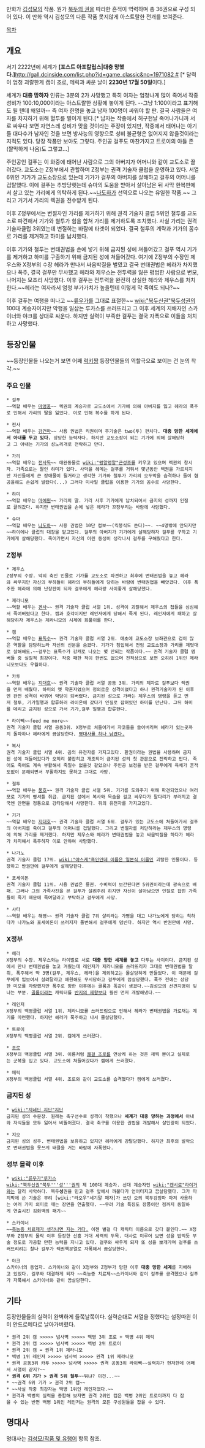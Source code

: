 만화가 [[김성모]]의 작품. 뭔가 [[북두의 권]]을 따라한 흔적이 역력하며 총 36권으로 구성 되어 있다. 이 만화 역시 김성모의 다른 작품 못지않게 아스트랄한 전개를 보여준다.

[[목차]]

== 개요 ==
서기 2222년에 세계가 '''[포스트 아포칼립스|대충 망했다.]'''[[http://gall.dcinside.com/list.php?id=game_classic&no=1971082 #]] [* 달력이 엄청 괴랄한게 캠이 조로, 메릭과 싸운 날이 '''2230년 17월 50일'''이다.]

세계가 '''대충 망하자''' 인류는 3분의 2가 사망했고 특히 여자는 엄청나게 많이 죽어서 작중 성비가 100:10,000이라는 아스트랄한 상황에 놓이게 된다. --그냥 1:100이라고 표기해도 될 텐데 왜일까-- 즉 여자 한명을 놓고 남자 100명이 싸워야 할 판. 결국 사람들은 여자를 차지하기 위해 혈투를 벌이게 된다.[* 남자는 작중에서 허구헌날 죽어나가니까 서로 싸우다 보면 자연스레 성비가 맞을 것이라는 주장이 있지만, 작중에서 태어나는 아기들 대다수가 남자인 것을 보면 방사능의 영향으로 성비 불균형은 없어지지 않을것이라는 지적도 있다. 당장 작품만 보아도 그렇다. 주인공 걸푸도 마찬가지고 트로이의 아들 존(짤막하게 나옴)도 그렇고...]

주인공인 걸푸는 이 와중에 태어난 사람으로 그의 아버지가 어머니와 같이 교도소로 끌려갔다. 교도소는 Z정부에서 관할하며 Z정부는 권격 기술자 클럽을 운영하고 있다. 서열 6위인 기가가 교도소장으로 있는데 기가가 걸푸의 아버지를 살해하고 걸푸의 어머니를 겁탈했다. 이에 걸푸는 추방당햇는데 슈마의 도움을 받아서 살아남은 뒤 사막 한복판에서 살고 있는 가리에게 의탁하게 된다.~~[[나도하]]가 선역으로 나오는 유일한 작품.~~ 그리고 거기서 가리의 렉권을 전수받게 된다.

이후 Z정부에서는 변절자인 가리를 제거하기 위해 권격 기술자 클럽 5위인 철투를 교도소로 파견해서 기가와 철투가 힘을 합쳐 가리를 제거하도록 조치했다. 사실 가리는 권격 기술자클럽 3위였는데 변절하는 바람에 타겟이 되었다. 결국 철투의 계략과 기가의 꼼수로 가리를 제거하고 하미를 납치했다.

이후 기가와 철투는 변태권법을 손에 넣기 위해 금지된 성에 쳐들어갔고 걸푸 역시 기가를 제거하고 하미를 구출하기 위해 금지된 성에 쳐들어갔다. 여기에 Z정부의 수장인 제우스와 X정부의 수장 헤라가 만나서 싸움박질을 벌였고 결국 변태권법은 헤라가 차지했으나 폭주, 결국 걸푸만 무사했고 헤라와 제우스는 전투력을 잃은 평범한 사람으로 변모, 나머지는 모조리 사망했다. 이후 걸푸는 전투력을 완전히 상실한 헤라와 제우스를 처치한다.~~헤라는 여자라서 엄청 부가가치가 높을텐데 이렇게 막 죽여도 되나?~~

이후 걸푸는 여행을 떠나고 ~~[[류우가]]를 그대로 표절한~~ [[wiki:"북두신권"북두성권]]의 100대 계승자이지만 악행을 일삼는 루카스를 쓰러뜨리고 그 이후 세계의 지배자인 스카이너와 야크를 상대로 싸운다. 하지만 실력이 부족한 걸푸는 결국 자폭으로 이들을 처치하고 사망했다.
== 등장인물 ==
~~등장인물들 나오는거 보면 어째 [[럭키짱]] 등장인물들의 역할극으로 보이는 건 눈의 착각.~~

=== 주요 인물 ===
 * 걸푸
 ~~역할 배우는 [[마영웅]]~~ 렉권의 계승자로 교도소에서 기가에 의해 아버지를 잃고 헤라의 폭주로 인해서 가리의 딸을 잃었다. 이로 인해 복수를 하게 된다.

 * 전사
 ~~역할 배우는 [[강건마]]~~ 사용 권법은 킥권이며 주기술은 two(투) 펀치다. '''대충 망한 세계에서 아내를 두고 있다.''' 상당한 능력자다. 하지만 교도소장이 되는 기가에 의해 살해당하고 그 아내는 기가의 성노리개로 전락하고 만다. 

 * 가리
 ~~역할 배우는 [[전사독]]~~ 애완동물로 [[wiki:"왱알앵알"근성조]]를 키우고 있으며 렉권의 창시자. 가족으로는 딸인 하미가 있다. 사막을 헤메는 걸푸를 거둬서 몇년동안 렉권을 가르치지만 자신들에게 큰 장애물이 될거라고 생각한 기가와 철투가 가리의 오두막을 습격하나 둘이 협공을해도 손쉽게 발랐다(...) 그러다 미사일 클럽을 이용한 기가의 꼼수로 사망한다.   

 * 하미
 ~~역할 배우는 [[마예원]]~~ 가리의 딸. 가리 사후 기가에게 납치되어서 금지의 성까지 인질로 끌려갔다. 하지만 변태권법을 손에 넣은 헤라가 꼬장부리는 바람에 사망했다.

 * 슈마
 ~~역할 배우는 [[나도하]]~~ 사용 권법은 10단 컴보~~(킥봉식도 쓴다)~~. ~~4명밖에 안되지만~~하이에나 클럽의 대장을 맡고있다. 걸푸의 아버지가 기가에게 살해당하자 걸푸를 구하고 기가에게 살해당했다. 죽어가면서 자신의 어린 동생이 생각나서 걸푸를 구해줬다고 한다.
=== Z정부 ===
 * 제우스
 Z정부의 수장. 악의 축인 인물로 기가를 교도소로 파견하고 최후에 변태권법을 놓고 헤라와 싸우지만 자신의 부하들이 헤라의 부하들에게 당하는 바람에 변태권법을 빼앗겼다. 이후 폭주한 헤라에 의해 난장판이 되자 걸푸에게 헤라랑 사이좋게 살해당했다.

 * 제라니모
 ~~역할 배우는 [[겐사]]~~ 권격 기술자 클럽 서열 1위. 성격이 괴랄해서 제우스의 첩들을 심심해서 죽여버렸다고 한다. 캠과 호각이지만 레인저에게 당해서 죽게 된다. 레인저에게 패하고 살해당하자 제우스는 제라니모의 시체에 화풀이를 한다.

 * 캠
 ~~역할 배우는 [[표독수]]~~ 권격 기술자 클럽 서열 2위. 애초에 교도소장 보좌관으로 겁이 많은 역할을 담당하느라 자신의 신분을 숨겼다. 기가가 침입해서 전임 교도소장과 가리를 제멋대로 살해해도.~~걸푸는 표독수가 강캐로 나오는 몇 안되는 작품이다.~~ 권격 기술자 클럽 멤버들 중 실질적 최강이다. 작중 패한 적이 한번도 없으며 전적상으로 보면 오히려 1위인 제라니모보다도 우월하다.

 * 카투
 ~~역할 배우는 [[지대호]]~~ 권격 기술자 클럽 서열 공동 3위. 가리의 제자로 걸푸보다 렉권을 먼저 배웠다. 하미의 옛 약혼자였으며 정의로운 성격이였다고 하나 권격기술자가 된 이후엔 완전 성격이 바뀌어 악당이 되버렸다. 금지된 성으로 가라는 제우스의 명령을 듣고 먼저 철투, 기가일행과 합류하러 라이온에 갔다가 인질로 잡혀있던 하미를 만난다. 그뒤 하미를 데리고 금지된 성으로 가서 기가,걸푸 일행과 합류한다. 

 * 라이빽~~feed me more~~
 권격 기술자 클럽 서열 공동3위. X정부로 쳐들어가서 자코들을 쓸어버리며 헤라가 있는곳까지 돌파하나 헤라에게 끔살당한다. [http://gall.dcinside.com/board/view/?id=earthquake&no=117417 명대사를 하나 남겼다.]

 * 복사
 권격 기술자 클럽 서열 4위. 곰의 유전자를 가지고있다. 환권이라는 권법을 사용하며 금지된 성에 쳐들어갔다가 오히려 붙잡히고 개조되어 금지된 성의 첫 관문으로 전락하고 만다. 죽어도 죽어도 계속 부활해서 죽일수 없을것 같았으나 주인공 보정을 받은 걸푸에게 육체가 흔적도없이 분해되면서 부활하지도 못하고 그대로 사망.

 * 철투
 ~~역할 배우는 [[풍호]]~~ 권격 기술자 클럽 서열 5위. 기가를 도와주기 위해 파견되었으나 여러모로 기가의 빵셔틀 취급. 금지된 성에서 복사와 목숨을 걸고 싸우다가 팔다리가 부러지고 결국엔 안면을 정통으로 강타당해서 사망한다. 쥐의 유전자를 가지고있다.

 * 기가
 ~~역할 배우는 [[지대호]]~~ 권격 기술자 클럽 서열 6위. 걸푸가 있는 교도소에 쳐들어가서 걸푸의 아버지를 죽이고 걸푸의 어머니를 겁탈했다. 그리고 변절자를 처단하라는 제우스의 명령에 의해 가리를 제거했다. 하지만 제우스와 헤라가 변태권법을 놓고 싸움박질을 하다가 헤라가 차지해서 폭주하자 이로 안하여 사망했다. 

 * 나가노
 권격 기술자 클럽 17위. [[wiki:"야스케"흑인인데 이름은 일본식 이름]]인 괴랄한 인물이다. 등장하고 반권만에 걸푸에게 살해당한다.

 * 포세이돈
 권격 기술자 클럽 11위. 사용 권법은 룡권. 수비력이 보간된다면 5위권이라는데 광속으로 배패. 그러나 그의 가족사진을 본 걸푸가 살려주려 하지만 자신이 살아남으면 인질로 잡힌 가족들이 죽기 때문에 죽여달라고 부탁하고 걸푸에게 사망.

 * 샤타
 ~~역할 배우는 해영~~ 권격 기술자 클럽 7위 샬리라는 가명을 대고 나가노에게 당하는 척하다가 나가노와 포세이돈이 쓰러지자 돌변해서 걸푸에게 덤빈다. 하지만 역시 반권만에 사망.

=== X정부 ===
 * 헤라
 X정부의 수장. 제우스와는 라이벌로 서로 '''대충 망한 세계를 놓고''' 다투는 사이이다. 금지된 성에서 만나 변태권법을 놓고 겨뤘는데 레인저가 제라니모를 쓰러뜨리자 그대로 변태권법을 탈취, 폭주해서 딱 3명(걸푸, 제우스, 헤라)을 제외하고는 몰살당하게 만들었다. 이 때문에 걸푸에게 밉보여서 살려달라고 애원해도 무시당하고 걸푸에게 끔살당했다. 폭주 전에는 상당한 미모를 자랑했지만 폭주로 망한 이후에는 골룸과 똑같이 생겼다.~~김성모의 선견지명이 빛나는 부분. [[골룸]]이라는 캐릭터를 [[반지의 제왕]]보다 훨씬 먼저 개발해냈다.~~

 * 레인저
 X정부의 백병클럽 서열 1위. 제라니모를 쓰러뜨림으로 인해서 헤라가 변태권법을 가로채는 계기를 마련했다. 하지만 헤라가 폭주하고 나서 몰살당했다.

 * 트로이
 X정부의 백병클럽 서열 2위. 캠에게 쓰러졌다.

 * [[조로]]
 X정부의 백병클럽 서열 3위. 이름처럼 [[쾌걸 조로]]를 연상케 하는 것은 채찍 뿐이고 실제로는 군복을 입고 있다. 교도소에 쳐들어갔다가 캠에게 쓰러졌다.

 * 메릭
 X정부의 백병클럽 서열 4위. 조로와 같이 교도소를 습격했다가 캠에게 쓰러졌다.

=== 금지된 성 ===
 * [[wiki:"지네딘 지단"지단]]
 금지된 성의 수문장. 원래는 축구선수로 성격이 착했으나 '''세계가 대충 망하는 과정에서''' 아내와 자식들을 모두 잃어서 비뚤어졌다. 결국 축구를 이용한 권법을 개발해서 살인광이 되었다.

 * 지오
 금지된 성의 성주. 변태권법을 보유하고 있지만 헤라에게 강탈당했다. 하지만 최후의 발악으로 변태권법을 못쓰게 태클을 거는 바람에 자폭했다.

=== 정부 몰락 이후 ===
 * [[wiki:"류우가"루카스]]
 [[wiki:"북두신권"북두'''성'''권]]의 제 100대 계승자. 선대 계승자인 [[wiki:"켄시로"라이거]]와는 달리 사악하다. 북두'''성'''권을 믿고 걸푸 앞에서 까불다가 얻어터지고 끔살당했다. 그가 마지막에 쓴 기술은 무려 [wiki:"라오우"세기말 패자]가 쓰던 오의 북두강장파 마저 사용하는 여러 가지 의미로 깨는 장면을 연출했다. ~~무려 기술 특징도 장풍이란 점까지 동일하게 연출시킨 김화백의 패기~~

 * 스카이너
 ~~[http://health.naver.com/drug/detail.nhn?medicineCode=A11A0100A0152 축농증 치료제가 생각나면 지는 거다.] 이젠 별걸 다 캐릭터 이름으로 갖다 붙인다.~~ X정부와 Z정부의 몰락 이후 등장한 신흥 거대 세력의 두목. 대사로 미루어 보면 성을 밥먹듯 부술 정도로 가공할 만한 능력을 지니고 있다. 걸푸와 싸우게 되자 또 성을 뽀개가며 걸푸를 쓰러뜨리려는 찰나 걸푸가 렉권핵분열로 자폭해서 끔살당한다.

 * 야크
 스카이너의 동업자. 스카이너와 같이 X정부와 Z정부가 망한 이후 '''대충 망한 세계'''를 지배하고 있었다. 걸푸와 대결하게 되자 ~~축농증 치료제~~스카이너와 같이 걸푸를 공격했으나 걸푸가 자폭해서 스카이너와 같이 끔살당한다.

== 기타 ==
등장인물들의 실력이 완벽하게 들쭉날쭉이다. 실력순대로 서열을 정했다는 설정따윈 이미 안드로메다로 날아가버렸다.

 * 권격 2위 캠 >>>>> 넘사벽 >>>>> 백병 3위 조로 + 백병 4위 메릭
 * 권격 2위 캠 >>>>> 넘사벽 >>>>> 백병 2위 트로이
 * 권격 2위 캠 = 권격 1위 제라니모
 * 백병 1위 레인저 >>>>> 넘사벽 >>>>> 권격 1위 제라니모
 * 권격 공동3위 카투 >>>>> 넘사벽 >>>>> 권격 공동3위 라이빽~~실력차가 현저한데 어째서 서열이 같지?~~
 * '''권격 6위 기가 > 권격 5위 철투'''~~뭐냐? 이건...~~
 * ~~권격 6위 기가 > 권격 2위 캠~~
 * ~~사실 작중 최강자는 백병 1위인 레인저였다.~~
 * 권격과 백병의 실력을 종합해 보자면 권격 2위인 캠은 백병 2위인 트로이까지 다 잡을 수 있는 반면 백병 1위인 레인저는 권격의 모든 구성원들을 잡을 수 있다.

== 명대사 ==
명대사는 [[김성모/작품 및 유행어#s-4|김성모/작품 및 유행어]] 항목 참조. 
